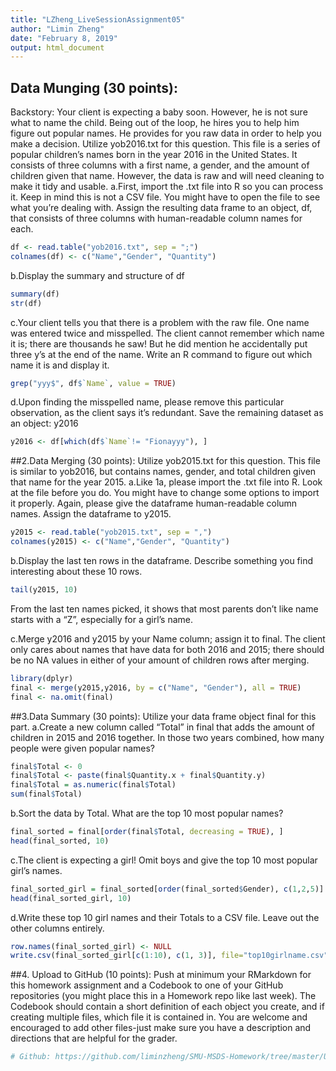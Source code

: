 ```yaml
---
title: "LZheng_LiveSessionAssignment05"
author: "Limin Zheng"
date: "February 8, 2019"
output: html_document
---
```



## Data Munging (30 points):
Backstory: Your client is expecting a baby soon.  However, he is not sure what to name the child.  Being out of the loop, he hires you to help him figure out popular names.  He provides for you raw data in order to help you make a decision.
Utilize yob2016.txt for this question. This file is a series of popular children's names born in the year 2016 in the United States.  It consists of three columns with a first name, a gender, and the amount of children given that name.  However, the data is raw and will need cleaning to make it tidy and usable.
a.First, import the .txt file into R so you can process it.  Keep in mind this is not a CSV file.  You might have to open the file to see what you're dealing with.  Assign the resulting data frame to an object, df, that consists of three columns with human-readable column names for each.
```r
df <- read.table("yob2016.txt", sep = ";")
colnames(df) <- c("Name","Gender", "Quantity") 
```

b.Display the summary and structure of df

```r
summary(df)
str(df)
```

c.Your client tells you that there is a problem with the raw file.  One name was entered twice and misspelled.  The client cannot remember which name it is; there are thousands he saw! But he did mention he accidentally put three y's at the end of the name.  Write an R command to figure out which name it is and display it.

```r
grep("yyy$", df$`Name`, value = TRUE)
```

d.Upon finding the misspelled name, please remove this particular observation, as the client says it's redundant.  Save the remaining dataset as an object: y2016 
```r
y2016 <- df[which(df$`Name`!= "Fionayyy"), ] 
```

##2.Data Merging (30 points): 
Utilize yob2015.txt for this question.  This file is similar to yob2016, but contains names, gender, and total children given that name for the year 2015.
a.Like 1a, please import the .txt file into R.  Look at the file before you do.  You might have to change some options to import it properly.  Again, please give the dataframe human-readable column names.  Assign the dataframe to y2015. 

```r
y2015 <- read.table("yob2015.txt", sep = ",")
colnames(y2015) <- c("Name","Gender", "Quantity") 
```

b.Display the last ten rows in the dataframe.  Describe something you find interesting about these 10 rows.

```r
tail(y2015, 10)
```

From the last ten names picked, it shows that most parents don't like name starts with a "Z", especially for a girl's name.

c.Merge y2016 and y2015 by your Name column; assign it to final.  The client only cares about names that have data for both 2016 and 2015; there should be no NA values in either of your amount of children rows after merging.

```r
library(dplyr)
final <- merge(y2015,y2016, by = c("Name", "Gender"), all = TRUE)
final <- na.omit(final)
```

##3.Data Summary (30 points): 
Utilize your data frame object final for this part.
a.Create a new column called "Total" in final that adds the amount of children in 2015 and 2016 together.  In those two years combined, how many people were given popular names?

```r
final$Total <- 0
final$Total <- paste(final$Quantity.x + final$Quantity.y)
final$Total = as.numeric(final$Total)
sum(final$Total)
```

b.Sort the data by Total.  What are the top 10 most popular names?
```r
final_sorted = final[order(final$Total, decreasing = TRUE), ]
head(final_sorted, 10)
```

c.The client is expecting a girl!  Omit boys and give the top 10 most popular girl's names.

```r
final_sorted_girl = final_sorted[order(final_sorted$Gender), c(1,2,5)]
head(final_sorted_girl, 10)
```

d.Write these top 10 girl names and their Totals to a CSV file.  Leave out the other columns entirely.
```r
row.names(final_sorted_girl) <- NULL
write.csv(final_sorted_girl[c(1:10), c(1, 3)], file="top10girlname.csv")
```

##4.	Upload to GitHub (10 points): 
Push at minimum your RMarkdown for this homework assignment and a Codebook to one of your GitHub repositories (you might place this in a Homework repo like last week).  The Codebook should contain a short definition of each object you create, and if creating multiple files, which file it is contained in.  You are welcome and encouraged to add other files-just make sure you have a description and directions that are helpful for the grader.
```r
# Github: https://github.com/liminzheng/SMU-MSDS-Homework/tree/master/Unit05HW
```

